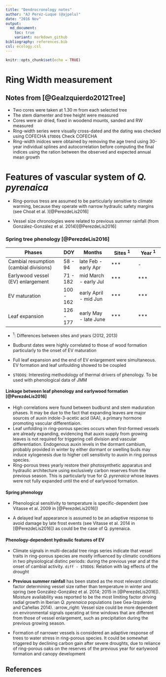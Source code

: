 ```yaml
---
title: "Dendrocronology notes"
author: "AJ Perez-Luque (@ajpelu)"
date: "2016 Nov"
output:  
  md_document:
    toc: true
    variant: markdown_github
bibliography: references.bib
csl: ecology.csl
---
```


```r
knitr::opts_chunk$set(echo = TRUE)
```

# Ring Width measurement 

## Notes from [@GeaIzquierdo2012Tree]

* Two cores were taken at 1.30 m from each selected tree
* The stem diamenter and tree height were measured
* Cores were air dried, fixed in woodend mounts, sanded and RW measured 
* Ring-width series were visually cross-dated and the dating was checked using COFECHA `$TODO$` Check COFECHA
* Ring-width inidces were obtained by removing the age trend using 30-year individual splines and autocorrelation before computing the final indices using the ration between the observed and expected annual mean growth 




# Features of vascular system of *Q. pyrenaica* 

* Ring-porous tress are assumed to be particularly sensitive to climate warming, because they operate with narrow hydraulic safety margins (see Choat et al. )[@PerezdeLis2016] 

* Vessel size chronologies were related to previous summer rainfall (from González-González et al. 2014)[@PerezdeLis2016]

### Spring tree phenology [@PerezdeLis2016]

| Phases                                 | DOY       | Months                | Sites <sup>1</sup> | Year <sup>1</sup> |
|----------------------------------------|-----------|-----------------------|--------------------|-------------------|
| Cambial resumption (cambial divisions) | 58 - 94   | late Feb - early Apr  | ***                | -                 |
| Earlywood vessel (EV) enlargement      | 71 - 182  | mid March - early Jul | ***                | ***               |
| EV maturation                          | 100 - 162 | early April - mid Jun | ***                | ***               |
| Leaf expansion                         | 126 - 177 | early May - late June | ***                | ***               |

* <sup>1</sup>: Differences between sites and years (2012, 2013)

* Budburst dates were highly correlated to those of wood formation particularly to the onset of EV maturation
* Full leaf expansion and the end of EV enlargement were simultaneous. EV formation and leaf unfoulding showed to be coupled 
 
* `$TODO$`: Interesting methodology of thermal drivers of phenology. To be used with phenological data of JMM 

#### Linkage between leaf phenology and earlywood formation [@PerezdeLis2016]
* High correlations were found between budburst and stem maduration phases. It may be due to the fact that expanding leaves are major sources of auxin indole-3-acetic acid (IAA), a primary hormone promoting vascular differentiaion. 
* Leaf unfolding in ring-porous species occurs when first-formed vessels are already expanding, evidencing that auxin supply from growing leaves is not required for triggering cell division and vascular differentiation. Endogenous auxin levels in the dormant cambium, probably provided in winter by either dormant or swelling buds may induce xylogenesis due to higher cell sensitivity to auxin in ring porous species. 
* Ring-porous trees yearly restore their photosynthetic apparatus and hydraulic architecture using exclusively carbon reserves from the previous season. This is particularly true for *Q. pyrenaica* whose leaves were not fully expanded until the end of earlywood formation. 

#### Spring phenology
* Phenological sensitivity to temperature is specific-dependent (see Vitasse et al. 2009 in [@PerezdeLis2016]) 

* A delayed leaf appearance is assumed to be an adaptive response to avoid damage by late frost events (see Vitasse et al. 2014 in [@PerezdeLis2016]) as could be the case of Q. pyrenaica. 

#### Phenology-dependent hydraulic features of EV 
* Climate signals in multi-decadal tree rings series indicate that vessel traits in ring-porous species are mostly influenced by climatic conditions in two physiological distinc periods: during the previous year and at the onset of cambial activity. `diff - $TODO$`: Relation with lag effects of the drought 

* **Previous summer rainfall** has been stated as the most relevant climatic factor determining vessel size rather than temperature in winter and spring (see González-González et al. 2014; 2015 in [@PerezdeLis2016]). Moisture availability was reported to be the most limiting factor driving radial growth in Iberian *Q. pyrenaica* populations (see Gea-Izquierdo and Cañellas 2014). :arrow_right: Vessel size could be more dependent on environmental signals operating at time windows that are different from those of vessel enlargement, such as precipitation during the previous growing season. 
* Formation of narrower vessels is considered an adaptive response of trees to water stress in ring-porous species. It could be somewhat triggered by declining carbon gain after severe droughts, due to reliance of ring-porous oaks on the reserves of the previous year for earlywood formation and canopy development 






## References 



